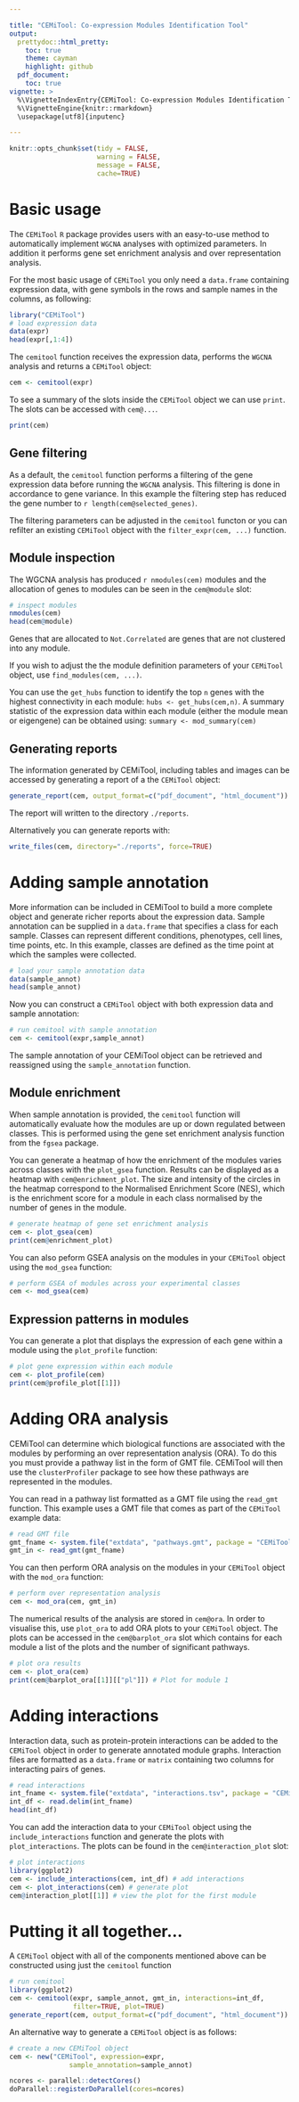 ```yaml
---

title: "CEMiTool: Co-expression Modules Identification Tool"
output: 
  prettydoc::html_pretty:
    toc: true
    theme: cayman
    highlight: github
  pdf_document:
    toc: true
vignette: >
  %\VignetteIndexEntry{CEMiTool: Co-expression Modules Identification Tool}
  %\VignetteEngine{knitr::rmarkdown}
  \usepackage[utf8]{inputenc}

---
```



```r
knitr::opts_chunk$set(tidy = FALSE,
                      warning = FALSE,
                      message = FALSE,
                      cache=TRUE)
```

# Basic usage

The `CEMiTool` `R` package provides users with an easy-to-use method to automatically
implement `WGCNA` analyses with optimized parameters. In addition it performs gene set enrichment analysis and
over representation analysis.

For the most basic usage of `CEMiTool` you only need a `data.frame` containing expression data,
with gene symbols in the rows and sample names in the columns, as following:

```r
library("CEMiTool")
# load expression data
data(expr)
head(expr[,1:4])
```

The `cemitool` function receives the expression data, performs the `WGCNA` analysis and returns a `CEMiTool` object:
```r
cem <- cemitool(expr)
```
To see a summary of the slots inside the `CEMiTool` object we can use `print`. The slots can be accessed with  `cem@...`.
```r
print(cem)
```

## Gene filtering

As a default, the `cemitool` function  performs a filtering of the gene expression data before running the `WGCNA` analysis. This filtering is done in accordance to gene variance. In this example the filtering step has reduced the gene number to `r length(cem@selected_genes)`.

The filtering parameters can be adjusted in the `cemitool` functon or you can refilter an existing `CEMiTool` object with the `filter_expr(cem, ...)` function.




## Module inspection
The WGCNA analysis has produced `r nmodules(cem)` modules and the allocation of genes to modules can be seen in the `cem@module` slot:

```r
# inspect modules
nmodules(cem)
head(cem@module)
```

Genes that are allocated to `Not.Correlated` are genes that are not clustered into any module.

If you wish to adjust the the module definition parameters of your `CEMiTool` object, use `find_modules(cem, ...)`.

You can use the `get_hubs` function to identify the top `n` genes with the highest connectivity in each module: `hubs <- get_hubs(cem,n)`. 
A summary statistic of the expression data within each module (either the module mean or eigengene) can be obtained using: `summary <- mod_summary(cem)`
 


## Generating reports

The information generated by CEMiTool, including tables and images can be accessed by generating a report of a the `CEMiTool` object:
```r
generate_report(cem, output_format=c("pdf_document", "html_document"))
```

The report will written to the directory `./reports`.

Alternatively you can generate reports with: 
```r
write_files(cem, directory="./reports", force=TRUE)
```


# Adding sample annotation

More information can be included in CEMiTool to build a more complete object and generate richer reports about the expression data. Sample annotation can be supplied in a `data.frame` that specifies a class for each sample. Classes can represent different conditions, phenotypes, cell lines, time points, etc. In this example, classes are defined as the time point at which the samples were collected.

```r
# load your sample annotation data
data(sample_annot)
head(sample_annot)
```

Now you can construct a `CEMiTool` object with both expression data and sample annotation:

```r
# run cemitool with sample annotation
cem <- cemitool(expr,sample_annot)
```

The sample annotation of your CEMiTool object can be retrieved and reassigned using the `sample_annotation` function.


## Module enrichment

When sample annotation is provided, the `cemitool` function will automatically evaluate how the modules are up or down regulated between classes. This is performed using the gene set enrichment analysis function from the `fgsea` package. 

You can generate a heatmap of how the enrichment of the modules varies across classes with the `plot_gsea` function. Results can be displayed as a heatmap with `cem@enrichment_plot`. The size and intensity of the circles in the heatmap correspond to the Normalised Enrichment Score (NES), which is the enrichment score for a module in each class normalised by the number of genes in the module.

```r
# generate heatmap of gene set enrichment analysis
cem <- plot_gsea(cem)
print(cem@enrichment_plot)
```

You can also peform GSEA analysis on the modules in your `CEMiTool` object using the `mod_gsea` function:

```r
# perform GSEA of modules across your experimental classes
cem <- mod_gsea(cem)
```

## Expression patterns in modules

You can generate a plot that displays the expression of each gene within a module using the `plot_profile` function:

```r
# plot gene expression within each module
cem <- plot_profile(cem)
print(cem@profile_plot[[1]])
```

# Adding ORA analysis

CEMiTool can determine which biological functions are associated with the modules by performing an over representation analysis (ORA). To do this you must provide a pathway list in the form of GMT file. CEMiTool will then use the `clusterProfiler` package to see how these pathways are represented in the modules.

You can read in a pathway list formatted as a GMT file using the  `read_gmt` function. This example uses a GMT file that comes as part of the `CEMiTool` example data:

```r
# read GMT file
gmt_fname <- system.file("extdata", "pathways.gmt", package = "CEMiTool")
gmt_in <- read_gmt(gmt_fname)
```

You can then perform ORA analysis on the modules in your `CEMiTool` object with the `mod_ora` function:

```r
# perform over representation analysis
cem <- mod_ora(cem, gmt_in)
```

The numerical results of the analysis are stored in `cem@ora`. In order to visualise this, use `plot_ora` to add ORA plots to your `CEMiTool` object. The plots can be accessed in the `cem@barplot_ora` slot which contains for each module a list of the plots and the number of significant pathways.

```r
# plot ora results
cem <- plot_ora(cem)
print(cem@barplot_ora[[1]][["pl"]]) # Plot for module 1
```

# Adding interactions

Interaction data, such as protein-protein interactions can be added to the `CEMiTool` object in order to generate annotated module graphs. Interaction files are formatted as a `data.frame` or `matrix` containing two columns for interacting pairs of genes.

```r
# read interactions
int_fname <- system.file("extdata", "interactions.tsv", package = "CEMiTool")
int_df <- read.delim(int_fname)
head(int_df)
```

You can add the interaction data to your `CEMiTool` object using the `include_interactions` function and generate the plots with `plot_interactions`. The plots can be found in the `cem@interaction_plot` slot:

```r
# plot interactions
library(ggplot2)
cem <- include_interactions(cem, int_df) # add interactions
cem <- plot_interactions(cem) # generate plot
cem@interaction_plot[[1]] # view the plot for the first module
```

# Putting it all together...

A `CEMiTool` object with all of the components mentioned above can be constructed using just the `cemitool` function

```r
# run cemitool
library(ggplot2)
cem <- cemitool(expr, sample_annot, gmt_in, interactions=int_df, 
                filter=TRUE, plot=TRUE)
generate_report(cem, output_format=c("pdf_document", "html_document"))
```


An alternative way to generate a `CEMiTool` object is as follows:
```r
# create a new CEMiTool object
cem <- new("CEMiTool", expression=expr, 
               sample_annotation=sample_annot)
```


```r
ncores <- parallel::detectCores()
doParallel::registerDoParallel(cores=ncores)
```


